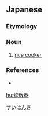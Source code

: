 ==Japanese==
{{ja-kanjitab|すい|はん|き|yomi=on}}

===Etymology===
{{suffix|炊飯|器|lang=ja|t1=rice cooking|t2=device|sort=すいはんき}}

===Noun===
{{ja-noun|すいはんき}}

# [[rice cooker]]

===References===
* {{R:Shogakukan}}

[[Category:ja:Cookware and bakeware|すいはんき]]

[[hu:炊飯器]]